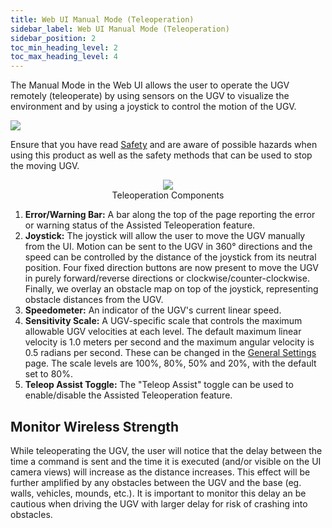 ---
title: Web UI Manual Mode (Teleoperation)
sidebar_label: Web UI Manual Mode (Teleoperation)
sidebar_position: 2
toc_min_heading_level: 2
toc_max_heading_level: 4
---

The Manual Mode in the Web UI allows the user to operate the UGV
remotely (teleoperate) by using sensors on the UGV to visualize the
environment and by using a joystick to control the motion of the UGV. 

![](/img/outdoornav_images/teleop_danger.png)

Ensure that you have read [Safety](../safety.mdx) and are
aware of possible hazards when using this product as well as the safety
methods that can be used to stop the moving UGV.

<center>
  <figure>
    <img src="/img/outdoornav_images/ui_manual_mode_page.png" />
    <figcaption>Teleoperation Components</figcaption>
  </figure>
</center>

1.  **Error/Warning Bar:** A bar along the top of the page reporting
    the error or warning status of the Assisted Teleoperation feature.
2.  **Joystick:** The joystick will allow the user to move the UGV
    manually from the UI. Motion can be sent to the UGV in 360°
    directions and the speed can be controlled by the distance of the
    joystick from its neutral position. Four fixed direction buttons are
    now present to move the UGV in purely forward/reverse directions or
    clockwise/counter-clockwise. Finally, we overlay an obstacle map 
    on top of the joystick, representing obstacle distances from the 
    UGV.
3.  **Speedometer:** An indicator of the UGV's current linear speed.
4.  **Sensitivity Scale:** A UGV-specific scale that controls the
    maximum allowable UGV velocities at each level. The default maximum 
    linear velocity is 1.0 meters per second and the maximum angular 
    velocity is 0.5 radians per second. These can be changed in the
    [General Settings](./ui_overview.mdx#config-general-settings) page.
    The scale levels are 100%, 80%, 50% and 20%, with the default set 
    to 80%.
5.  **Teleop Assist Toggle:** The "Teleop Assist" toggle can be used to
    enable/disable the Assisted Teleoperation feature.

## Monitor Wireless Strength

While teleoperating the UGV, the user will notice that the delay between
the time a command is sent and the time it is executed (and/or visible
on the UI camera views) will increase as the distance increases. This
effect will be further amplified by any obstacles between the UGV and
the base (eg. walls, vehicles, mounds, etc.). It is important to monitor
this delay an be cautious when driving the UGV with larger delay for
risk of crashing into obstacles.